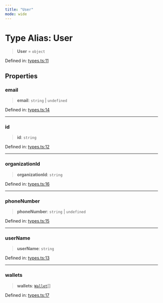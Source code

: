 ```yaml
---
title: "User"
mode: wide
---
```

  
# Type Alias: User

> **User** = `object`

Defined in: [types.ts:11](https://github.com/tkhq/sdk/blob/94193410cf3571aa019a0b9408107eeb43e39e16/packages/sdk-react-native/src/types.ts#L11)

## Properties

### email

> **email**: `string` \| `undefined`

Defined in: [types.ts:14](https://github.com/tkhq/sdk/blob/94193410cf3571aa019a0b9408107eeb43e39e16/packages/sdk-react-native/src/types.ts#L14)

***

### id

> **id**: `string`

Defined in: [types.ts:12](https://github.com/tkhq/sdk/blob/94193410cf3571aa019a0b9408107eeb43e39e16/packages/sdk-react-native/src/types.ts#L12)

***

### organizationId

> **organizationId**: `string`

Defined in: [types.ts:16](https://github.com/tkhq/sdk/blob/94193410cf3571aa019a0b9408107eeb43e39e16/packages/sdk-react-native/src/types.ts#L16)

***

### phoneNumber

> **phoneNumber**: `string` \| `undefined`

Defined in: [types.ts:15](https://github.com/tkhq/sdk/blob/94193410cf3571aa019a0b9408107eeb43e39e16/packages/sdk-react-native/src/types.ts#L15)

***

### userName

> **userName**: `string`

Defined in: [types.ts:13](https://github.com/tkhq/sdk/blob/94193410cf3571aa019a0b9408107eeb43e39e16/packages/sdk-react-native/src/types.ts#L13)

***

### wallets

> **wallets**: [`Wallet`](../Wallet/readme)[]

Defined in: [types.ts:17](https://github.com/tkhq/sdk/blob/94193410cf3571aa019a0b9408107eeb43e39e16/packages/sdk-react-native/src/types.ts#L17)
